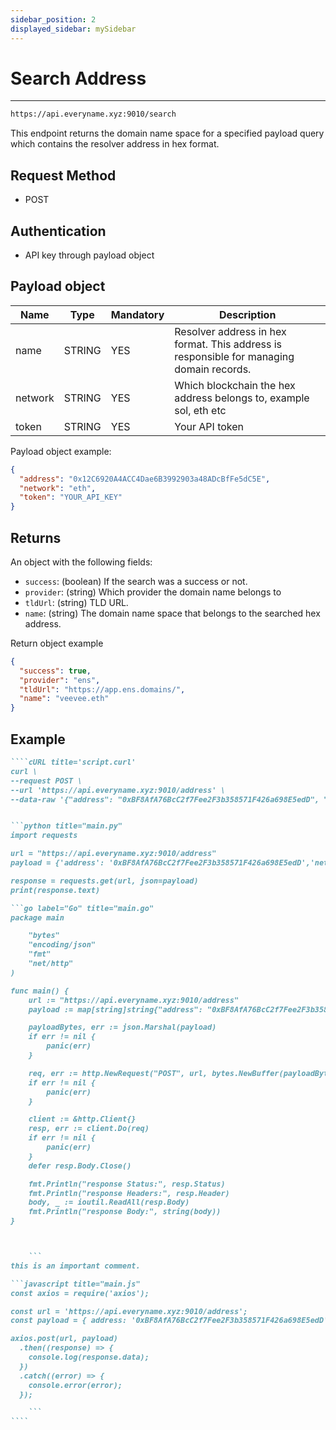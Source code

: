 ```yaml
---
sidebar_position: 2
displayed_sidebar: mySidebar
---
```



# Search Address

---

```bash
https://api.everyname.xyz:9010/search
```

This endpoint returns the domain name space for a specified payload query which contains the resolver address in hex format.

## Request Method

- POST

## Authentication

- API key through payload object

## Payload object

| Name    | Type   | Mandatory | Description                                                                              |
| ------- | ------ | --------- | ---------------------------------------------------------------------------------------- |
| name    | STRING | YES       | Resolver address in hex format. This address is responsible for managing domain records. |
| network | STRING | YES       | Which blockchain the hex address belongs to, example sol, eth etc                        |
| token   | STRING | YES       | Your API token                                                                           |

Payload object example:

```json Response
{
  "address": "0x12C6920A4ACC4Dae6B3992903a48ADcBfFe5dC5E",
  "network": "eth",
  "token": "YOUR_API_KEY"
}
```

## Returns

An object with the following fields:

- `success`: (boolean) If the search was a success or not.
- `provider`: (string) Which provider the domain name belongs to
- `tldUrl`: (string) TLD URL.
- `name`: (string) The domain name space that belongs to the searched hex address.

Return object example

```json Response
{
  "success": true,
  "provider": "ens",
  "tldUrl": "https://app.ens.domains/",
  "name": "veevee.eth"
}
```

## Example

`````md codetabs
````cURL title='script.curl'
curl \
--request POST \
--url 'https://api.everyname.xyz:9010/address' \
--data-raw '{"address": "0xBF8AfA76BcC2f7Fee2F3b358571F426a698E5edD", "network": 'ethereum', "token": "YOUR_API_TOKEN"}'


```python title="main.py"
import requests

url = "https://api.everyname.xyz:9010/address"
payload = {'address': '0xBF8AfA76BcC2f7Fee2F3b358571F426a698E5edD','network': 'ethereum', 'token': 'YOUR_API_TOKEN'}

response = requests.get(url, json=payload)
print(response.text)

```go label="Go" title="main.go"
package main

	"bytes"
	"encoding/json"
	"fmt"
	"net/http"
)

func main() {
	url := "https://api.everyname.xyz:9010/address"
	payload := map[string]string{"address": "0xBF8AfA76BcC2f7Fee2F3b358571F426a698E5edD", "network": "ethereum","token": "YOUR_API_TOKEN"}

	payloadBytes, err := json.Marshal(payload)
	if err != nil {
		panic(err)
	}

	req, err := http.NewRequest("POST", url, bytes.NewBuffer(payloadBytes))
	if err != nil {
		panic(err)
	}

	client := &http.Client{}
	resp, err := client.Do(req)
	if err != nil {
		panic(err)
	}
	defer resp.Body.Close()

	fmt.Println("response Status:", resp.Status)
	fmt.Println("response Headers:", resp.Header)
	body, _ := ioutil.ReadAll(resp.Body)
	fmt.Println("response Body:", string(body))
}



    ```
this is an important comment.

```javascript title="main.js"
const axios = require('axios');

const url = 'https://api.everyname.xyz:9010/address';
const payload = { address: '0xBF8AfA76BcC2f7Fee2F3b358571F426a698E5edD', network: 'ethereum', token: 'YOUR_API_TOKEN'};

axios.post(url, payload)
  .then((response) => {
    console.log(response.data);
  })
  .catch((error) => {
    console.error(error);
  });

    ```
````
`````
